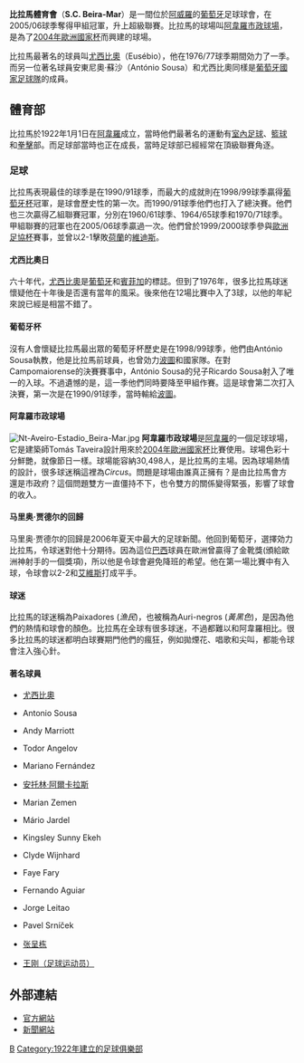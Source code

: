 {{noteTA
|T=zh-hans:贝拉马尔; zh-hant:比拉馬
|1=zh-hans:贝拉马尔; zh-hant:比拉馬
}}
{{Football club infobox
| clubname = 比拉馬
| image    = [[File:Sport_Clube_Beira-Mar.png|150px]]
| fullname = Sport Clube Beira-Mar
| nickname = ''Auri-negros''<br /> (The Gold-and-Blacks)
| founded  = 1922年
| ground   = [[阿威羅市政體育場|阿威羅市政體育場]]
| city     = [[阿威羅|阿威羅]]
| capacity = 30,127
| chairman = {{flagicon|POR}} Artur Valente Filipe
| manager  = {{flagicon|POR}} [[Augusto_Inácio|Augusto Inácio]]
| league   = 
| season   = 
| position = 
| pattern_la1=_beiramar1213h|pattern_b1=_beiramar1213h|pattern_ra1=_beiramar1213h
| leftarm1=000000|body1=ffffff|rightarm1=000000|shorts1=000000|socks1=ffdd00
| pattern_la2=_beiramar1213a|pattern_b2=_beiramar1213a|pattern_ra2=beiramar1213a 
| leftarm2=000000|body2=000000|rightarm2=000000|shorts2=ffdd00|socks2=000000 
}}
'''比拉馬體育會'''（'''S.C. Beira-Mar'''）是一間位於[[阿威羅|阿威羅]]的[[葡萄牙|葡萄牙]]足球球會，在2005/06球季奪得甲組冠軍，升上超級聯賽。比拉馬的球場叫[[阿韋羅市政球場|阿韋羅市政球場]]，是為了[[2004年歐洲國家杯|2004年歐洲國家杯]]而興建的球場。

比拉馬最著名的球員叫[[尤西比奧|尤西比奧]]（Eusébio），他在1976/77球季期間効力了一季。而另一位著名球員安東尼奧·蘇沙（António Sousa）和尤西比奧同樣是[[葡萄牙國家足球隊|葡萄牙國家足球隊]]的成員。

== 體育部 ==
比拉馬於1922年1月1日在[[阿韋羅|阿韋羅]]成立，當時他們最著名的運動有[[室內足球|室內足球]]、[[籃球|籃球]]和[[拳擊|拳擊]]部。而足球部當時也正在成長，當時足球部已經經常在頂級聯賽角逐。

=== 足球 ===
比拉馬表現最佳的球季是在1990/91球季，而最大的成就則在1998/99球季贏得[[葡萄牙杯|葡萄牙杯]]冠軍，是球會歷史性的第一次。而1990/91球季他們也打入了總決賽。他們也三次贏得乙組聯賽冠軍，分別在1960/61球季、1964/65球季和1970/71球季。甲組聯賽的冠軍也在2005/06球季贏過一次。他們曾於1999/2000球季參與[[歐洲足協杯|歐洲足協杯]]賽事，並曾以2-1擊敗[[荷蘭|荷蘭]]的[[維迪斯|維迪斯]]。

==== 尤西比奧日 ====
六十年代，[[尤西比奧|尤西比奧]]是[[葡萄牙|葡萄牙]]和[[賓菲加|賓菲加]]的標誌。但到了1976年，很多比拉馬球迷懷疑他在十年後是否還有當年的風采。後來他在12場比賽中入了3球，以他的年紀來說已經是相當不錯了。

==== 葡萄牙杯 ====
沒有人會懷疑比拉馬最出眾的葡萄牙杯歷史是在1998/99球季，他們由António Sousa執教，他是比拉馬前球員，也曾効力[[波圖|波圖]]和國家隊。在對Campomaiorense的決賽賽事中，António Sousa的兒子Ricardo Sousa射入了唯一的入球。不過遺憾的是，這一季他們同時要降至甲組作賽。這是球會第二次打入決賽，第一次是在1990/91球季，當時輸給[[波圖|波圖]]。

==== 阿韋羅市政球場 ====
[[File:Nt-Aveiro-Estadio_Beira-Mar.jpg|right]]
'''阿韋羅市政球場'''是[[阿韋羅|阿韋羅]]的一個足球球場，它是建築師Tomás Taveira設計用來於[[2004年歐洲國家杯|2004年歐洲國家杯]]比賽使用。球場色彩十分鮮艷，就像節日一樣。球場能容納30,498人，是比拉馬的主場。因為球場熱情的設計，很多球迷稱這裡為''Circus''。問題是球場由誰真正擁有？是由比拉馬會方還是市政府？這個問題雙方一直僵持不下，也令雙方的關係變得緊張，影響了球會的收入。

==== 马里奥·贾德尔的回歸 ====
马里奥·贾德尔的回歸是2006年夏天中最大的足球新聞。他回到葡萄牙，選擇効力比拉馬，令球迷對他十分期待。因為這位[[巴西|巴西]]球員在歐洲曾贏得了金靴獎(頒給歐洲神射手的一個獎項)，所以他是令球會避免降班的希望。他在第一場比賽中有入球，令球會以2-2和[[艾維斯|艾維斯]]打成平手。

==== 球迷 ====
比拉馬的球迷稱為Paixadores (''漁民'')，也被稱為Auri-negros (''黃黑色'')，是因為他們的熱情和球會的顏色。比拉馬在全球有很多球迷，不過都難以和阿韋羅相比。很多比拉馬的球迷都明白球賽期門他們的瘋狂，例如拋煙花、唱歌和尖叫，都能令球會注入強心針。

==== 著名球員 ====
*{{flagicon|Portugal}} [[尤西比奧|尤西比奧]]
*{{flagicon|Portugal}} Antonio Sousa
*{{flagicon|Wales}} Andy Marriott
*{{flagicon|Bulgaria}} Todor Angelov
*{{flagicon|Argentina}} Mariano Fernández
*{{flagicon|Paraguay}} [[安托林·阿爾卡拉斯|安托林·阿爾卡拉斯]]
*{{flagicon|Slovakia}} Marian Zemen
*{{flagicon|Brazil}} Mário Jardel
*{{flagicon|Nigeria}} Kingsley Sunny Ekeh
*{{flagicon|Netherlands}} Clyde Wijnhard
*{{flagicon|Senegal}}  Faye Fary
*{{flagicon|Portugal}} {{flagicon|Canada}}  Fernando Aguiar
*{{flagicon|Portugal}} Jorge Leitao
*{{flagicon|Czech Republic}} Pavel Srníček
*{{flagicon|China PR}} [[张呈栋|张呈栋]]
*{{flagicon|China PR}} [[王刚|王刚（足球运动员）]]

== 外部連結 ==
* [https://web.archive.org/web/20171014081559/http://www.beiramar.pt/ 官方網站]
* [https://web.archive.org/web/20170518052821/http://portuguesefutebol.com/ 新聞網站]

{{葡萄牙超級足球聯賽}}
[[Category:葡萄牙足球俱樂部|B]]
[[Category:1922年建立的足球俱樂部|Category:1922年建立的足球俱樂部]]